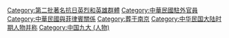 {{Catmore}}

[[Category:第二批著名抗日英烈和英雄群體|Category:第二批著名抗日英烈和英雄群體]]
[[Category:中華民國駐外官員|Category:中華民國駐外官員]]
[[Category:中華民國與菲律賓關係|Category:中華民國與菲律賓關係]]
[[Category:葬于南京|Category:葬于南京]]
[[Category:中华民国大陆时期人物并称|Category:中华民国大陆时期人物并称]]
[[Category:中国九大_(人物)|Category:中国九大 (人物)]]